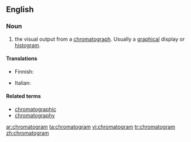 ==English==

===Noun===
{{en-noun}}

# {{analytical chemistry}} the visual output from a [[chromatograph]]. Usually a [[graphical]] display or [[histogram]].

====Translations====
{{trans-top|the visual output from a chromatograph}}
* Finnish: {{t|fi|kromatogrammi}}
{{trans-mid}}
* Italian: {{t-|it|cromatogramma|m}}
{{trans-bottom}}

====Related terms====
* [[chromatographic]]
* [[chromatography]]

[[ar:chromatogram]]
[[ta:chromatogram]]
[[vi:chromatogram]]
[[tr:chromatogram]]
[[zh:chromatogram]]